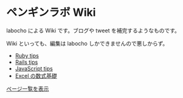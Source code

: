 = ペンギンラボ Wiki =
labocho による Wiki です。ブログや tweet を補完するようなものです。

Wiki といっても、編集は labocho しかできませんので悪しからず。

* [[Ruby tips]]
* [[Rails tips]]
* [[JavaScript tips]]
* [[Excel の数式基礎]]
[[特別:ページ一覧|ページ一覧を表示]]